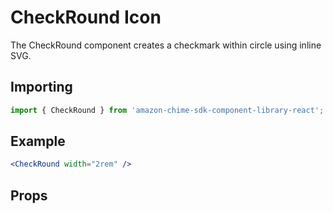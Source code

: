 

<Meta of={CheckRoundStories} />

# CheckRound Icon

The CheckRound component creates a checkmark within circle using inline SVG.

## Importing

```javascript
import { CheckRound } from 'amazon-chime-sdk-component-library-react';
```

## Example

<ThemeProvider theme={lightTheme}>
  <GlobalStyles />
  <Canvas>
    <CheckRound width="2rem" />
  </Canvas>
</ThemeProvider>

```jsx
<CheckRound width="2rem" />
```

## Props

<ArgTypes of={CheckRound} />

